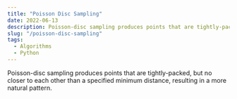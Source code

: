 ```yaml
---
title: "Poisson Disc Sampling"
date: 2022-06-13
description: Poisson-disc sampling produces points that are tightly-packed, but no closer to each other than a specified minimum distance, resulting in a more natural pattern.
slug: "/poisson-disc-sampling"
tags:
  - Algorithms
  - Python
---
```


Poisson-disc sampling produces points that are tightly-packed, but no closer to each other than a specified minimum distance, resulting in a more natural pattern.
